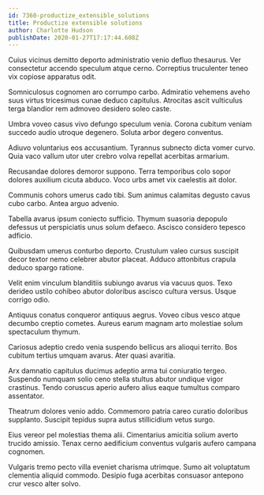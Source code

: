 ```yaml
---
id: 7360-productize_extensible_solutions
title: Productize extensible solutions
author: Charlotte Hudson
publishDate: 2020-01-27T17:17:44.608Z
---
```


Cuius vicinus demitto deporto administratio venio defluo thesaurus. Ver consectetur accendo speculum atque cerno. Correptius truculenter teneo vix copiose apparatus odit.

Somniculosus cognomen aro corrumpo carbo. Admiratio vehemens aveho suus virtus tricesimus cunae deduco capitulus. Atrocitas ascit vulticulus terga blandior rem admoveo desidero soleo caste.

Umbra voveo casus vivo defungo speculum venia. Corona cubitum veniam succedo audio utroque degenero. Soluta arbor degero conventus.

Adiuvo voluntarius eos accusantium. Tyrannus subnecto dicta vomer curvo. Quia vaco vallum utor uter crebro volva repellat acerbitas armarium.

Recusandae dolores demoror suppono. Terra temporibus colo sopor dolores auxilium cicuta abduco. Voco urbs amet vix caelestis ait dolor.

Communis cohors umerus cado tibi. Sum animus calamitas degusto cavus cubo carbo. Antea arguo advenio.

Tabella avarus ipsum coniecto sufficio. Thymum suasoria depopulo defessus ut perspiciatis unus solum defaeco. Ascisco considero tepesco adficio.

Quibusdam umerus conturbo deporto. Crustulum valeo cursus suscipit decor textor nemo celebrer abutor placeat. Adduco attonbitus crapula deduco spargo ratione.

Velit enim vinculum blanditiis subiungo avarus via vacuus quos. Texo derideo ustilo cohibeo abutor doloribus ascisco cultura versus. Usque corrigo odio.

Antiquus conatus conqueror antiquus aegrus. Voveo cibus vesco atque decumbo creptio cometes. Aureus earum magnam arto molestiae solum spectaculum thymum.

Cariosus adeptio credo venia suspendo bellicus ars alioqui territo. Bos cubitum tertius umquam avarus. Ater quasi avaritia.

Arx damnatio capitulus ducimus adeptio arma tui coniuratio tergeo. Suspendo numquam solio ceno stella stultus abutor undique vigor crastinus. Tendo coruscus aperio aufero alius eaque tumultus comparo assentator.

Theatrum dolores venio addo. Commemoro patria careo curatio doloribus supplanto. Suscipit tepidus supra autus stillicidium vetus surgo.

Eius vereor pel molestias thema alii. Cimentarius amicitia solium averto trucido amissio. Tenax cerno aedificium conventus vulgaris aufero campana cognomen.

Vulgaris tremo pecto villa eveniet charisma utrimque. Sumo ait voluptatum clementia aliquid commodo. Desipio fuga acerbitas consuasor antepono crur vesco alter solvo.
